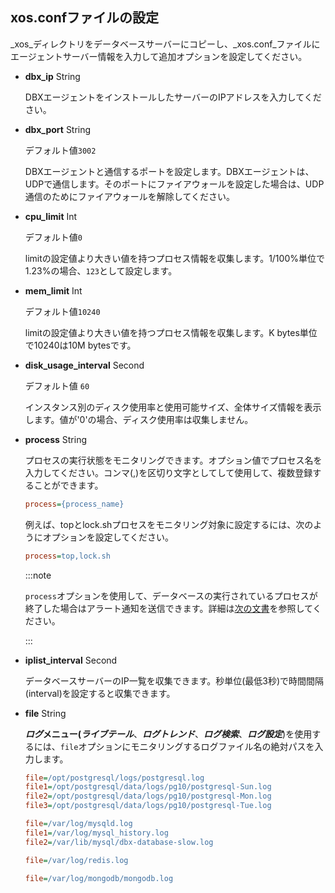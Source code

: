 ## xos.confファイルの設定

_xos_ディレクトリをデータベースサーバーにコピーし、_xos.conf_ファイルにエージェントサーバー情報を入力して追加オプションを設定してください。

- **dbx_ip** <span class='type'>String</span>

  DBXエージェントをインストールしたサーバーのIPアドレスを入力してください。  

- **dbx_port** <span class='type'>String</span>

  デフォルト値`3002`

  DBXエージェントと通信するポートを設定します。DBXエージェントは、UDPで通信します。そのポートにファイアウォールを設定した場合は、UDP通信のためにファイアウォールを解除してください。  

- **cpu_limit** <span class='type'>Int</span>

  デフォルト値`0`

  limitの設定値より大きい値を持つプロセス情報を収集します。1/100%単位で1.23%の場合、`123`として設定します。  

- **mem_limit** <span class='type'>Int</span>

  デフォルト値`10240`

  limitの設定値より大きい値を持つプロセス情報を収集します。K bytes単位で10240は10M bytesです。

- **disk_usage_interval** <span class='type'>Second</span>

  デフォルト値 `60`

  インスタンス別のディスク使用率と使用可能サイズ、全体サイズ情報を表示します。値が'0'の場合、ディスク使用率は収集しません。

- **process** <span class='type'>String</span>

  プロセスの実行状態をモニタリングできます。オプション値でプロセス名を入力してください。コンマ(,)を区切り文字としてして使用して、複数登録することができます。

  ```ini title='xos.conf'
  process={process_name}
  ```

  例えば、topとlock.shプロセスをモニタリング対象に設定するには、次のようにオプションを設定してください。

  ```ini title='xos.conf'
  process=top,lock.sh
  ```

  :::note

  `process`オプションを使用して、データベースの実行されているプロセスが終了した場合はアラート通知を送信できます。詳細は[次の文書](../best-practice-guides/set-db-metric-warning-notice)を参照してください。

  :::

- **iplist_interval** <span class='type'>Second</span>

  データベースサーバーのIP一覧を収集できます。秒単位(最低3秒)で時間間隔(interval)を設定すると収集できます。

- **file** <span class='type'>String</span>

  **_ログ_**メニュー(**_ライブテール_**、**_ログトレンド_**、**_ログ検索_**、**_ログ設定_**)を使用するには、`file`オプションにモニタリングするログファイル名の絶対パスを入力します。

  <InDoc product='postgresql'>

  ```ini title='xos.conf'
  file=/opt/postgresql/logs/postgresql.log
  file1=/opt/postgresql/data/logs/pg10/postgresql-Sun.log
  file2=/opt/postgresql/data/logs/pg10/postgresql-Mon.log
  file3=/opt/postgresql/data/logs/pg10/postgresql-Tue.log
  ```

  </InDoc>
  <InDoc product='mysql'>

  ```ini title='xos.conf'
  file=/var/log/mysqld.log
  file1=/var/log/mysql_history.log
  file2=/var/lib/mysql/dbx-database-slow.log
  ```

  </InDoc>
  <InDoc product='redis'>

  ```ini title='xos.conf'
  file=/var/log/redis.log
  ```

  </InDoc>
  <InDoc product='mongodb'>

  ```ini title='xos.conf'
  file=/var/log/mongodb/mongodb.log
  ```

  </InDoc>
